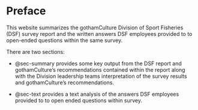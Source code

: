 # Preface {.unnumbered}

This website summarizes the gothamCulture Division of Sport Fisheries (DSF) survey report and the written answers DSF employees provided to to open-ended questions within the same survey.

There are two sections:

-   @sec-summary provides some key output from the DSF report and gothamCulture's recommendations contained within the report along with the Division leadership teams interpretation of the survey results and gothamCulture's recommendations.

-   @sec-text provides a text analysis of the answers DSF employees provided to to open ended questions within survey.

